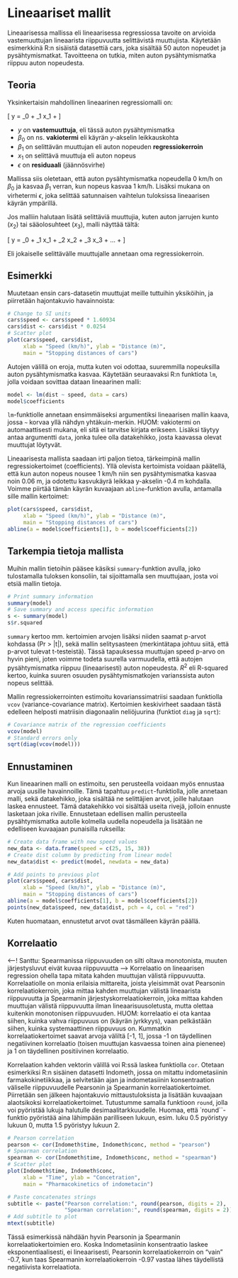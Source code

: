 # Lineaariset mallit {#linear_models}

Lineaarisessa mallissa eli lineaarisessa regressiossa tavoite on arvioida vastemuuttujan lineaarista riippuvuutta selittävistä muuttujista. Käytetään esimerkkinä R:n sisäistä datasettiä cars, joka sisältää 50 auton nopeudet ja pysähtymismatkat. Tavoitteena on tutkia, miten auton pysähtymismatka riippuu auton nopeudesta.

## Teoria

Yksinkertaisin mahdollinen lineaarinen regressiomalli on:

\[ y = \beta_0 + \beta_1 x_1 + \epsilon \]

- $y$ on **vastemuuttuja**, eli tässä auton pysähtymismatka
- $\beta_0$ on ns. **vakiotermi** eli käyrän $y$-akselin leikkauskohta
- $\beta_1$ on selittävän muuttujan eli auton nopeuden **regressiokerroin**
- $x_1$ on selittävä muuttuja eli auton nopeus
- $\epsilon$ on **residuaali** (jäännösvirhe)

Mallissa siis oletetaan, että auton pysähtymismatka nopeudella 0 km/h on $\beta_0$ ja kasvaa $\beta_1$ verran, kun nopeus kasvaa 1 km/h. Lisäksi mukana on virhetermi $\epsilon$, joka selittää satunnaisen vaihtelun tuloksissa lineaarisen käyrän ympärillä.

Jos malliin halutaan lisätä selittäviä muuttujia, kuten auton jarrujen kunto ($x_2$) tai sääolosuhteet ($x_3$), malli näyttää tältä:

\[ y = \beta_0 + \beta_1 x_1 + \beta_2 x_2 + \beta_3 x_3 + ... + \epsilon \]

Eli jokaiselle selittävälle muuttujalle annetaan oma regressiokerroin.

## Esimerkki

Muutetaan ensin cars-datasetin muuttujat meille tuttuihin yksiköihin, ja piirretään hajontakuvio havainnoista:

```r
# Change to SI units
cars$speed <- cars$speed * 1.60934
cars$dist <- cars$dist * 0.0254
# Scatter plot
plot(cars$speed, cars$dist,
     xlab = "Speed (km/h)", ylab = "Distance (m)",
     main = "Stopping distances of cars") 
```

Autojen välillä on eroja, mutta kuten voi odottaa, suuremmilla nopeuksilla auton pysähtymismatka kasvaa. Käytetään seuraavaksi R:n funktiota `lm`, jolla voidaan sovittaa dataan lineaarinen malli:

```r
model <- lm(dist ~ speed, data = cars)
model$coefficients
```

`lm`-funktiolle annetaan ensimmäiseksi argumentiksi lineaarisen mallin kaava, jossa `~` korvaa yllä nähdyn yhtäkuin-merkin. HUOM: vakiotermi on automaattisesti mukana, eli sitä ei tarvitse kirjata erikseen. Lisäksi täytyy antaa argumentti `data`, jonka tulee olla datakehikko, josta kaavassa olevat muuttujat löytyvät.

Lineaarisesta mallista saadaan irti paljon tietoa, tärkeimpinä mallin regressiokertoimet (coefficients). Yllä olevista kertoimista voidaan päätellä, että kun auton nopeus nousee 1 km/h niin sen pysähtymismatka kasvaa noin 0.06 m, ja odotettu kasvukäyrä leikkaa y-akselin -0.4 m kohdalla. Voimme piirtää tämän käyrän kuvaajaan `abline`-funktion avulla, antamalla sille mallin kertoimet:

<!-- Tässä kohtaa voisi huomioida, että tämä tulos ei ole kovinkaan järkevä vakiotermin osalta, jonka pitäisi kaiken järjen mukaan olla 0. Jos auto ei liiku, niin sen pysähtymismatkakin pitäisi olla 0.  -->

```r
plot(cars$speed, cars$dist,
     xlab = "Speed (km/h)", ylab = "Distance (m)",
     main = "Stopping distances of cars")
abline(a = model$coefficients[1], b = model$coefficients[2])
```

## Tarkempia tietoja mallista

Muihin mallin tietoihin pääsee käsiksi `summary`-funktion avulla, joko tulostamalla tuloksen konsoliin, tai sijoittamalla sen muuttujaan, josta voi etsiä mallin tietoja.

```r
# Print summary information
summary(model)
# Save summary and access specific information
s <- summary(model)
s$r.squared
```

`summary` kertoo mm. kertoimien arvojen lisäksi niiden saamat p-arvot kohdassa (Pr > |t|), sekä mallin selitysasteen (merkintätapa johtuu siitä, että p-arvot tulevat t-testeistä). Tässä tapauksessa muuttujan speed p-arvo on hyvin pieni, joten voimme todeta suurella varmuudella, että autojen pysähtymismatka riippuu (lineaarisesti) auton nopeudesta. $R^2$ eli R-squared kertoo, kuinka suuren osuuden pysähtymismatkojen varianssista auton nopeus selittää.

Mallin regressiokerrointen estimoitu kovarianssimatriisi saadaan funktiolla `vcov` (variance-covariance matrix). Kertoimien keskivirheet saadaan tästä edelleen helposti matriisin diagonaalin neliöjuurina (funktiot `diag` ja `sqrt`):
```r
# Covariance matrix of the regression coefficients
vcov(model)
# Standard errors only
sqrt(diag(vcov(model)))
```

## Ennustaminen

Kun lineaarinen malli on estimoitu, sen perusteella voidaan myös ennustaa arvoja uusille havainnoille. Tämä tapahtuu `predict`-funktiolla, jolle annetaan malli, sekä datakehikko, joka sisältää ne selittäjien arvot, joille halutaan laskea ennusteet. Tämä datakehikko voi sisältää useita rivejä, jolloin ennuste lasketaan joka riville. Ennustetaan edellisen mallin perusteella pysähtymismatka autolle kolmella uudella nopeudella ja lisätään ne edelliseen kuvaajaan punaisilla rukseilla:


```r
# Create data frame with new speed values
new_data <- data.frame(speed = c(25, 15, 38))
# Create dist column by predicting from linear model
new_data$dist <- predict(model, newdata = new_data)

# Add points to previous plot
plot(cars$speed, cars$dist,
     xlab = "Speed (km/h)", ylab = "Distance (m)",
     main = "Stopping distances of cars")
abline(a = model$coefficients[1], b = model$coefficients[2])
points(new_data$speed, new_data$dist, pch = 4, col = "red")
```

Kuten huomataan, ennustetut arvot ovat täsmälleen käyrän päällä.

## Korrelaatio

<--! Santtu: Spearmanissa riippuvuuden on silti oltava monotonista, muuten järjestysluvut eivät kuvaa riippuvuutta -->
Korrelaatio on lineaarisen regression ohella tapa mitata kahden muuttujan välistä riippuvuutta. Korrelaatiolle on monia erilaisia mittareita, joista yleisimmät ovat Pearsonin korrelaatiokerroin, joka mittaa kahden muuttujan välistä lineaarista riippuvuutta ja Spearmanin järjestyskorrelaatiokerroin, joka mittaa kahden muuttujan välistä riippuvuutta ilman lineaarisuusoletusta, mutta olettaa kuitenkin monotonisen riippuvuuden. HUOM: korrelaatio ei ota kantaa siihen, kuinka vahva riippuvuus on (käyrän jyrkkyys), vaan pelkästään siihen, kuinka systemaattinen riippuvuus on. Kummatkin korrelaatiokertoimet saavat arvoja väliltä [-1, 1], jossa -1 on täydellinen negatiivinen korrelaatio (toisen muuttujan kasvaessa toinen aina pienenee) ja 1 on täydellinen positiivinen korrelaatio.

Korrelaation kahden vektorin välillä voi R:ssä laskea funktiolla `cor`. Otetaan esimerkiksi R:n sisäinen datasetti Indometh, jossa on mitattu indometasiinin farmakokinetiikkaa, ja selvitetään ajan ja indometasiinin konsentraation väliselle riippuvuudelle Pearsonin ja Spearmanin korrelaatiokertoimet. Piirretään sen jälkeen hajontakuvio mittaustuloksista ja lisätään kuvaajaan alaotsikoksi korrelaatiokertoimet. Tutustumme samalla funktioon `round`, jolla voi pyöristää lukuja halutulle desimaalitarkkuudelle. Huomaa, että `round``-funktio pyöristää aina lähimpään parilliseen lukuun, esim. luku 0.5 pyöristyy lukuun 0, mutta 1.5 pyöristyy lukuun 2.

```r
# Pearson correlation
pearson <- cor(Indometh$time, Indometh$conc, method = "pearson")
# Spearman correlation
spearman <- cor(Indometh$time, Indometh$conc, method = "spearman")
# Scatter plot
plot(Indometh$time, Indometh$conc,
     xlab = "Time", ylab = "Concetration",
     main = "Pharmacokinetics of indometacin")

# Paste concatenates strings
subtitle <- paste("Pearson correlation:", round(pearson, digits = 2),
                  "Spearman correlation:", round(spearman, digits = 2))
# Add subtitle to plot
mtext(subtitle)

```

Tässä esimerkissä nähdään hyvin Pearsonin ja Spearmanin korrelaatiokertoimien ero. Koska Indometasiinin konsentraatio laskee eksponentiaalisesti, ei lineaarisesti, Pearsonin korrelaatiokerroin on "vain" -0.7, kun taas Spearmanin korrelaatiokerroin -0.97 vastaa lähes täydellistä negatiivista korrelaatiota.
